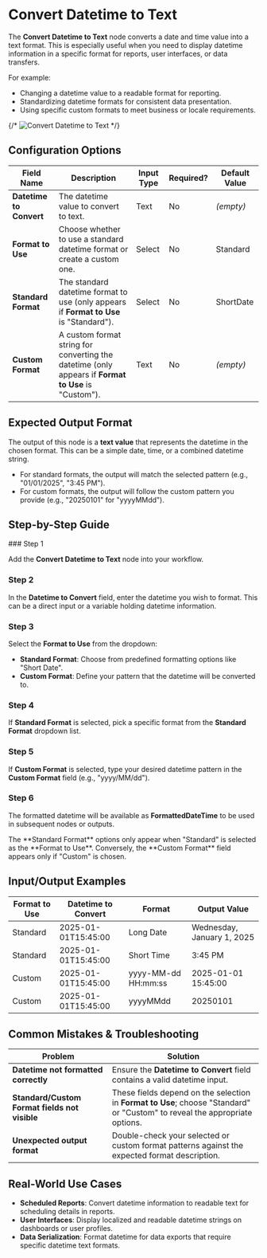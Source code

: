 
# Convert Datetime to Text

The **Convert Datetime to Text** node converts a date and time value into a text format. This is especially useful when you need to display datetime information in a specific format for reports, user interfaces, or data transfers.

For example:

- Changing a datetime value to a readable format for reporting.
- Standardizing datetime formats for consistent data presentation.
- Using specific custom formats to meet business or locale requirements.

{/* ![Convert Datetime to Text](./convert-datetime-to-text.png) */}

## Configuration Options

| Field Name              | Description                                                                                         | Input Type | Required? | Default Value |
| ----------------------- | --------------------------------------------------------------------------------------------------- | ---------- | --------- | ------------- |
| **Datetime to Convert** | The datetime value to convert to text.                                                              | Text       | No        | _(empty)_     |
| **Format to Use**       | Choose whether to use a standard datetime format or create a custom one.                            | Select     | No        | Standard      |
| **Standard Format**     | The standard datetime format to use (only appears if **Format to Use** is "Standard").              | Select     | No        | ShortDate     |
| **Custom Format**       | A custom format string for converting the datetime (only appears if **Format to Use** is "Custom"). | Text       | No        | _(empty)_     |

## Expected Output Format

The output of this node is a **text value** that represents the datetime in the chosen format. This can be a simple date, time, or a combined datetime string.

- For standard formats, the output will match the selected pattern (e.g., "01/01/2025", "3:45 PM").
- For custom formats, the output will follow the custom pattern you provide (e.g., "20250101" for "yyyyMMdd").

## Step-by-Step Guide

<Steps>
### Step 1

Add the **Convert Datetime to Text** node into your workflow.

### Step 2

In the **Datetime to Convert** field, enter the datetime you wish to format. This can be a direct input or a variable holding datetime information.

### Step 3

Select the **Format to Use** from the dropdown:

- **Standard Format**: Choose from predefined formatting options like "Short Date".
- **Custom Format**: Define your pattern that the datetime will be converted to.

### Step 4

If **Standard Format** is selected, pick a specific format from the **Standard Format** dropdown list.

### Step 5

If **Custom Format** is selected, type your desired datetime pattern in the **Custom Format** field (e.g., "yyyy/MM/dd").

### Step 6

The formatted datetime will be available as **FormattedDateTime** to be used in subsequent nodes or outputs.

</Steps>

<Callout type="info" title="Tip">
  The **Standard Format** options only appear when "Standard" is selected as the
  **Format to Use**. Conversely, the **Custom Format** field appears only if
  "Custom" is chosen.
</Callout>

## Input/Output Examples

| Format to Use | Datetime to Convert | Format              | Output Value               |
| ------------- | ------------------- | ------------------- | -------------------------- |
| Standard      | 2025-01-01T15:45:00 | Long Date           | Wednesday, January 1, 2025 |
| Standard      | 2025-01-01T15:45:00 | Short Time          | 3:45 PM                    |
| Custom        | 2025-01-01T15:45:00 | yyyy-MM-dd HH:mm:ss | 2025-01-01 15:45:00        |
| Custom        | 2025-01-01T15:45:00 | yyyyMMdd            | 20250101                   |

## Common Mistakes & Troubleshooting

| Problem                                       | Solution                                                                                                                    |
| --------------------------------------------- | --------------------------------------------------------------------------------------------------------------------------- |
| **Datetime not formatted correctly**          | Ensure the **Datetime to Convert** field contains a valid datetime input.                                                   |
| **Standard/Custom Format fields not visible** | These fields depend on the selection in **Format to Use**; choose "Standard" or "Custom" to reveal the appropriate options. |
| **Unexpected output format**                  | Double-check your selected or custom format patterns against the expected format description.                               |

## Real-World Use Cases

- **Scheduled Reports**: Convert datetime information to readable text for scheduling details in reports.
- **User Interfaces**: Display localized and readable datetime strings on dashboards or user profiles.
- **Data Serialization**: Format datetime for data exports that require specific datetime text formats.
